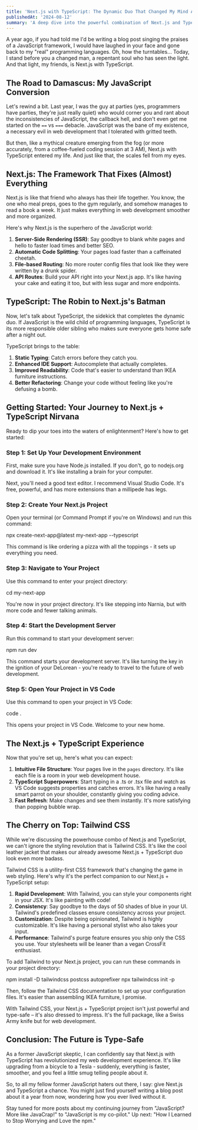 ```yaml
---
title: 'Next.js with TypeScript: The Dynamic Duo That Changed My Mind About JavaScript'
publishedAt: '2024-08-12'
summary: 'A deep dive into the powerful combination of Next.js and TypeScript, how it transformed a JavaScript skeptic into a believer, and a step-by-step guide to getting started with this game-changing framework.'
---
```


A year ago, if you had told me I'd be writing a blog post singing the praises of a JavaScript framework, I would have laughed in your face and gone back to my "real" programming languages. Oh, how the turntables... Today, I stand before you a changed man, a repentant soul who has seen the light. And that light, my friends, is Next.js with TypeScript.

## The Road to Damascus: My JavaScript Conversion

Let's rewind a bit. Last year, I was the guy at parties (yes, programmers have parties, they're just really quiet) who would corner you and rant about the inconsistencies of JavaScript, the callback hell, and don't even get me started on the `==` vs `===` debacle. JavaScript was the bane of my existence, a necessary evil in web development that I tolerated with gritted teeth.

But then, like a mythical creature emerging from the fog (or more accurately, from a coffee-fueled coding session at 3 AM), Next.js with TypeScript entered my life. And just like that, the scales fell from my eyes.

## Next.js: The Framework That Fixes (Almost) Everything

Next.js is like that friend who always has their life together. You know, the one who meal preps, goes to the gym regularly, and somehow manages to read a book a week. It just makes everything in web development smoother and more organized.

Here's why Next.js is the superhero of the JavaScript world:

1. **Server-Side Rendering (SSR)**: Say goodbye to blank white pages and hello to faster load times and better SEO.
2. **Automatic Code Splitting**: Your pages load faster than a caffeinated cheetah.
3. **File-based Routing**: No more router config files that look like they were written by a drunk spider.
4. **API Routes**: Build your API right into your Next.js app. It's like having your cake and eating it too, but with less sugar and more endpoints.

## TypeScript: The Robin to Next.js's Batman

Now, let's talk about TypeScript, the sidekick that completes the dynamic duo. If JavaScript is the wild child of programming languages, TypeScript is its more responsible older sibling who makes sure everyone gets home safe after a night out.

TypeScript brings to the table:

1. **Static Typing**: Catch errors before they catch you.
2. **Enhanced IDE Support**: Autocomplete that actually completes.
3. **Improved Readability**: Code that's easier to understand than IKEA furniture instructions.
4. **Better Refactoring**: Change your code without feeling like you're defusing a bomb.

## Getting Started: Your Journey to Next.js + TypeScript Nirvana

Ready to dip your toes into the waters of enlightenment? Here's how to get started:

### Step 1: Set Up Your Development Environment

First, make sure you have Node.js installed. If you don't, go to nodejs.org and download it. It's like installing a brain for your computer.

Next, you'll need a good text editor. I recommend Visual Studio Code. It's free, powerful, and has more extensions than a millipede has legs.

### Step 2: Create Your Next.js Project

Open your terminal (or Command Prompt if you're on Windows) and run this command:

npx create-next-app@latest my-next-app --typescript

This command is like ordering a pizza with all the toppings - it sets up everything you need.

### Step 3: Navigate to Your Project

Use this command to enter your project directory:

cd my-next-app

You're now in your project directory. It's like stepping into Narnia, but with more code and fewer talking animals.

### Step 4: Start the Development Server

Run this command to start your development server:

npm run dev

This command starts your development server. It's like turning the key in the ignition of your DeLorean - you're ready to travel to the future of web development.

### Step 5: Open Your Project in VS Code

Use this command to open your project in VS Code:

code .

This opens your project in VS Code. Welcome to your new home.

## The Next.js + TypeScript Experience

Now that you're set up, here's what you can expect:

1. **Intuitive File Structure**: Your pages live in the `pages` directory. It's like each file is a room in your web development house.
2. **TypeScript Superpowers**: Start typing in a .ts or .tsx file and watch as VS Code suggests properties and catches errors. It's like having a really smart parrot on your shoulder, constantly giving you coding advice.
3. **Fast Refresh**: Make changes and see them instantly. It's more satisfying than popping bubble wrap.

## The Cherry on Top: Tailwind CSS

While we're discussing the powerhouse combo of Next.js and TypeScript, we can't ignore the styling revolution that is Tailwind CSS. It's like the cool leather jacket that makes our already awesome Next.js + TypeScript duo look even more badass.

Tailwind CSS is a utility-first CSS framework that's changing the game in web styling. Here's why it's the perfect companion to our Next.js + TypeScript setup:

1. **Rapid Development**: With Tailwind, you can style your components right in your JSX. It's like painting with code!
2. **Consistency**: Say goodbye to the days of 50 shades of blue in your UI. Tailwind's predefined classes ensure consistency across your project.
3. **Customization**: Despite being opinionated, Tailwind is highly customizable. It's like having a personal stylist who also takes your input.
4. **Performance**: Tailwind's purge feature ensures you ship only the CSS you use. Your stylesheets will be leaner than a vegan CrossFit enthusiast.

To add Tailwind to your Next.js project, you can run these commands in your project directory:

npm install -D tailwindcss postcss autoprefixer
npx tailwindcss init -p

Then, follow the Tailwind CSS documentation to set up your configuration files. It's easier than assembling IKEA furniture, I promise.

With Tailwind CSS, your Next.js + TypeScript project isn't just powerful and type-safe – it's also dressed to impress. It's the full package, like a Swiss Army knife but for web development.

## Conclusion: The Future is Type-Safe

As a former JavaScript skeptic, I can confidently say that Next.js with TypeScript has revolutionized my web development experience. It's like upgrading from a bicycle to a Tesla - suddenly, everything is faster, smoother, and you feel a little smug telling people about it.

So, to all my fellow former JavaScript haters out there, I say: give Next.js and TypeScript a chance. You might just find yourself writing a blog post about it a year from now, wondering how you ever lived without it.

Stay tuned for more posts about my continuing journey from "JavaScript? More like JavaCrap!" to "JavaScript is my co-pilot." Up next: "How I Learned to Stop Worrying and Love the npm."